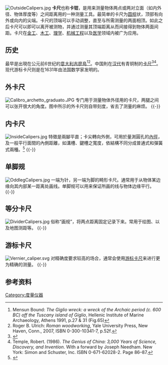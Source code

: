 [[File:OutsideCalipers.jpg|thumb]]
'''卡尺'''也称'''卡钳'''，是用来测量物体两点或两对立面（如内外径、物体厚度等）之间距离用的一种测量工具。最简单的卡尺为[[圆规|圆规]]状，顶部有向外或向内的尖端。卡尺的顶端可以手动调整，直至与所需测量的两面相顶。如此之后卡尺可以即可以离开被测物，并通过测量其顶端距离从而间接得到物体两面间距。卡尺在[[金工|金工]]、[[木工|木工]]、[[理学|理学]]、[[机械工程|机械工程]]以及[[医学|医学]]领域内被广为应用。

==历史==
最早是出現在公元前6世纪的[[意大利|意大利]][[吉廖島|吉廖島]]<ref>Mensun Bound: ''The Giglio wreck: a wreck of the Archaic period (c. 600 BC) off the Tuscany island of Giglio'', Hellenic Institute of Marine Archaeology, Athens 1991, p.27 & 31 (Fig.65)</ref><ref name="Roger B. Ulrich">Roger B. Ulrich: ''Roman woodworking'', Yale University Press, New Haven, Conn., 2007, ISBN 0-300-10341-7, p.52f.</ref>。中国則在[[汉代|汉代]]有青铜制的[[卡尺|卡尺]]<ref>{{cite web|language=zh-hans|url=http://v.china.com.cn/todaychina/2010-09/06/content_20870246.htm|title=汉代青铜卡尺：现代游标卡尺的鼻祖|publisher=中国网|date=2010-09-06|accessdate=2012-10-15|archive-date=2020-07-23|archive-url=https://web.archive.org/web/20200723190607/http://v.china.com.cn/todaychina/2010-09/06/content_20870246.htm|dead-url=no}}</ref><ref name="temple 1986 86 87">Temple, Robert. (1986). ''The Genius of China: 3,000 Years of Science, Discovery, and Invention''. With a forward by Joseph Needham. New York: Simon and Schuster, Inc. ISBN 0-671-62028-2. Page 86–87.</ref>。现代游标卡尺则是在1631年由法国数学家{{tsl|en|Pierre Vernier|皮埃尔·维尼尔}}发明的。

==外卡尺==
[[File:Calibro_archetto_graduato.JPG|thumb]]
专门用于测量物体外径用的卡尺，两腿之间可以张开很大的角度。图中所示的外卡尺则自带刻度，省去了测量的麻烦。
{{-}}

==内卡尺==
[[File:InsideCalipers.jpg|thumb]]
特徵是兩腳平直；卡尖轉向外側，可用於量測圓孔的[[內徑|內徑]]，及一般平行面間的內側距離，如溝槽、鍵槽之寬度，依結構不同分成普通式和彈簧式兩種。<ref name='"精"'>{{cite book|author=陳長成，李政治，卓漢明，李振發/著|title=《精密量具及機件檢驗》第四章 鋼尺與卡鉗|year=2000-08-25|publisher=新文京|isbn=9578894600|pages=P.99-100}}</ref>
{{-}}

==单脚规==
[[File:OddlegCalipers.jpg|thumb]]
一端为针，另一端为脚的畸形卡尺。通常用于从物体某边缘向其内部某一距离处画线。单脚规可以用来保证所画的线与物体边缘平行。
{{-}}

==等分卡尺==
[[File:DividerCalipers.jpg|thumb]]
俗称“画规”，将两点距离固定记录下来。常用于绘图、以及地图测距等。
{{-}}

==游标卡尺==
{{main|游标卡尺}}
[[File:Vernier_caliper.svg|thumb]]
对精确度要求较高的场合，通常会使用[[游标卡尺|游标卡尺]]来进行更为精确的测量。
{{-}}

==参考资料==
{{reflist}}

{{Commons category|Calipers}}
{{金屬加工|toolopen}}
{{測量和校準工具}}

{{Authority control}}
[[Category:度量仪器|Category:度量仪器]]